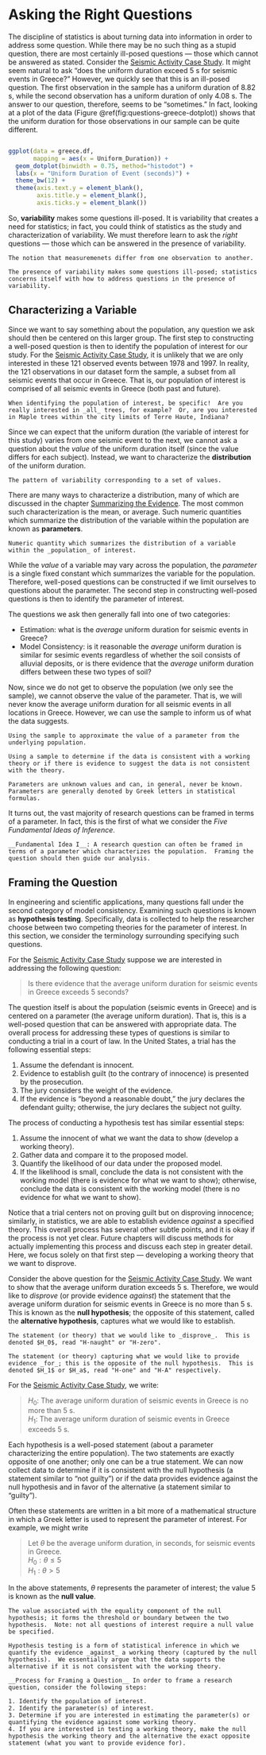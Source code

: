 # Asking the Right Questions {#Questions}

The discipline of statistics is about turning data into information in order to address some question.  While there may be no such thing as a stupid question, there are most certainly ill-posed questions --- those which cannot be answered as stated.  Consider the [Seismic Activity Case Study](#CaseGreece).  It might seem natural to ask "does the uniform duration exceed 5 s for seismic events in Greece?"  However, we quickly see that this is an ill-posed question.  The first observation in the sample has a uniform duration of 8.82 s, while the second observation has a uniform duration of only 4.08 s.  The answer to our question, therefore, seems to be "sometimes."  In fact, looking at a plot of the data (Figure \@ref(fig:questions-greece-dotplot)) shows that the uniform duration for those observations in our sample can be quite different.

```r
```

```r
ggplot(data = greece.df,
       mapping = aes(x = Uniform_Duration)) +
  geom_dotplot(binwidth = 0.75, method="histodot") +
  labs(x = "Uniform Duration of Event (seconds)") +
  theme_bw(12) +
  theme(axis.text.y = element_blank(),
        axis.title.y = element_blank(),
        axis.ticks.y = element_blank())
```

So, __variability__ makes some questions ill-posed.  It is variability that creates a need for statistics; in fact, you could think of statistics as the study and characterization of variability.  We must therefore learn to ask the _right_ questions --- those which can be answered in the presence of variability.

```definition
The notion that measuremenets differ from one observation to another.
```

```block2
The presence of variability makes some questions ill-posed; statistics concerns itself with how to address questions in the presence of variability.
```


## Characterizing a Variable
Since we want to say something about the population, any question we ask should then be centered on this larger group.  The first step to constructing a well-posed question is then to identify the population of interest for our study.  For the [Seismic Activity Case Study](#CaseGreece), it is unlikely that we are only interested in these 121 observed events between 1978 and 1997.  In reality, the 121 observations in our dataset form the sample, a subset from all seismic events that occur in Greece.  That is, our population of interest is comprised of all seismic events in Greece (both past and future).

```block2
When identifying the population of interest, be specific!  Are you really interested in _all_ trees, for example?  Or, are you interested in Maple trees within the city limits of Terre Haute, Indiana?
```

Since we can expect that the uniform duration (the variable of interest for this study) varies from one seismic event to the next, we cannot ask a question about the _value_ of the uniform duration itself (since the value differs for each subject).  Instead, we want to characterize the __distribution__ of the uniform duration.

```definition
The pattern of variability corresponding to a set of values.
```

There are many ways to characterize a distribution, many of which are discussed in the chapter [Summarizing the Evidence](#Summaries).  The most common such characterization is the mean, or average.  Such numeric quantities which summarize the distribution of the variable within the population are known as __parameters__.

```definition
Numeric quantity which summarizes the distribution of a variable within the _population_ of interest.
```

While the _value_ of a variable may vary across the population, the _parameter_ is a single fixed constant which summarizes the variable for the population.  Therefore, well-posed questions can be constructed if we limit ourselves to questions about the parameter.  The second step in constructing well-posed questions is then to identify the parameter of interest.  

The questions we ask then generally fall into one of two categories:

  - Estimation: what is the _average_ uniform duration for seismic events in Greece?
  - Model Consistency: is it reasonable the _average_ uniform duration is similar for sesimic events regardless of whether the soil consists of alluvial deposits, or is there evidence that the _average_ uniform duration differs between these two types of soil?

Now, since we do not get to observe the population (we only see the sample), we cannot observe the value of the parameter.  That is, we will never know the average uniform duration for all seismic events in all locations in Greece.  However, we can use the sample to inform us of what the data suggests.

```definition
Using the sample to approximate the value of a parameter from the underlying population.
```

```definition
Using a sample to determine if the data is consistent with a working theory or if there is evidence to suggest the data is not consistent with the theory.
```

```block2
Parameters are unknown values and can, in general, never be known.  Parameters are generally denoted by Greek letters in statistical formulas.
```

It turns out, the vast majority of research questions can be framed in terms of a parameter.  In fact, this is the first of what we consider the _Five Fundamental Ideas of Inference_.

```block2
__Fundamental Idea I__: A research question can often be framed in terms of a parameter which characterizes the population.  Framing the question should then guide our analysis.
```


## Framing the Question
In engineering and scientific applications, many questions fall under the second category of model consistency.  Examining such questions is known as __hypothesis testing__.  Specifically, data is collected to help the researcher choose between two competing theories for the parameter of interest.  In this section, we consider the terminology surrounding specifying such questions.

For the [Seismic Activity Case Study](#CaseGreece) suppose we are interested in addressing the following question:

  > Is there evidence that the average uniform duration for seismic events in Greece exceeds 5 seconds?
 
The question itself is about the population (seismic events in Greece) and is centered on a parameter (the average uniform duration).  That is, this is a well-posed question that can be answered with appropriate data.  The overall process for addressing these types of questions is similar to conducting a trial in a court of law.  In the United States, a trial has the following essential steps:

1. Assume the defendant is innocent.
2. Evidence to establish guilt (to the contrary of innocence) is presented by the prosecution.
3. The jury considers the weight of the evidence.
4. If the evidence is "beyond a reasonable doubt," the jury declares the defendant guilty; otherwise, the jury declares the subject not guilty.

The process of conducting a hypothesis test has similar essential steps:

1. Assume the innocent of what we want the data to show (develop a working theory).
2. Gather data and compare it to the proposed model.
3. Quantify the likelihood of our data under the proposed model.
4. If the likelihood is small, conclude the data is not consistent with the working model (there is evidence for what we want to show); otherwise, conclude the data is consistent with the working model (there is no evidence for what we want to show).

Notice that a trial centers not on proving guilt but on disproving innocence; similarly, in statistics, we are able to establish evidence _against_ a specified theory.  This overall process has several other subtle points, and it is okay if the process is not yet clear.  Future chapters will discuss methods for actually implementing this process and discuss each step in greater detail.  Here, we focus solely on that first step --- developing a working theory that we want to disprove.

Consider the above question for the [Seismic Activity Case Study](#CaseGreece).  We want to show that the average uniform duration exceeds 5 s.  Therefore, we would like to _disprove_ (or provide evidence _against_) the statement that the average uniform duration for seismic events in Greece is no more than 5 s.  This is known as the __null hypothesis__; the opposite of this statement, called the __alternative hypothesis__, captures what we would like to establish.

```definition
The statement (or theory) that we would like to _disprove_.  This is denoted $H_0$, read "H-naught" or "H-zero".
```

```definition
The statement (or theory) capturing what we would like to provide evidence _for_; this is the opposite of the null hypothesis.  This is denoted $H_1$ or $H_a$, read "H-one" and "H-A" respectively.
```

For the [Seismic Activity Case Study](#CaseGreece), we write:

  > $H_0:$ The average uniform duration of seismic events in Greece is no more than 5 s.  
  > $H_1:$ The average uniform duration of seismic events in Greece exceeds 5 s.

Each hypothesis is a well-posed statement (about a parameter characterizing the entire population).  The two statements are exactly opposite of one another; only one can be a true statement.   We can now collect data to determine if it is consistent with the null hypothesis (a statement similar to "not guilty") or if the data provides evidence against the null hypothesis and in favor of the alternative (a statement similar to "guilty").

Often these statements are written in a bit more of a mathematical structure in which a Greek letter is used to represent the parameter of interest.  For example, we might write

  > Let $\theta$ be the average uniform duration, in seconds, for seismic events in Greece.  
  > $H_0: \theta \leq 5$  
  > $H_1: \theta > 5$

In the above statements, $\theta$ represents the parameter of interest; the value 5 is known as the __null value__.

```definition
The value associated with the equality component of the null hypothesis; it forms the threshold or boundary between the two hypothesis.  Note: not all questions of interest require a null value be specified.
```

```block2
Hypothesis testing is a form of statistical inference in which we quantify the evidence _against_ a working theory (captured by the null hypothesis).  We essentially argue that the data supports the alternative if it is not consistent with the working theory.
```

```block2
__Process for Framing a Question__ In order to frame a research question, consider the following steps:

1. Identify the population of interest.
2. Identify the parameter(s) of interest.
3. Determine if you are interested in estimating the parameter(s) or quantifying the evidence against some working theory.
4. If you are interested in testing a working theory, make the null hypothesis the working theory and the alternative the exact opposite statement (what you want to provide evidence for).

```
